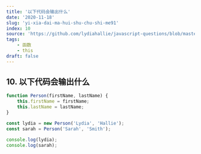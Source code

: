 ```yaml
---
title: '以下代码会输出什么'
date: '2020-11-18'
slug: 'yi-xia-dai-ma-hui-shu-chu-shi-me91'
index: 10
source: 'https://github.com/lydiahallie/javascript-questions/blob/master/zh-CN/README-zh_CN.md#12-%E8%BE%93%E5%87%BA%E6%98%AF%E4%BB%80%E4%B9%88'
tags:
    - 函数
    - this
draft: false
---
```


## 10. 以下代码会输出什么

```js:index.js
function Person(firstName, lastName) {
	this.firstName = firstName;
	this.lastName = lastName;
}

const lydia = new Person('Lydia', 'Hallie');
const sarah = Person('Sarah', 'Smith');

console.log(lydia);
console.log(sarah);
```
